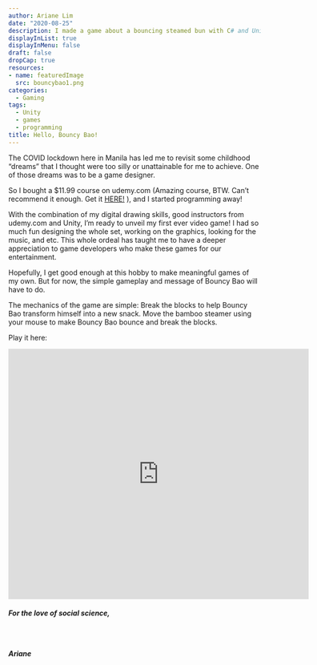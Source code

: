 ```yaml
---
author: Ariane Lim
date: "2020-08-25"
description: I made a game about a bouncing steamed bun with C# and Unity. (WARNING! This video has sound that plays automatically.)
displayInList: true
displayInMenu: false
draft: false
dropCap: true
resources:
- name: featuredImage
  src: bouncybao1.png
categories:
  - Gaming
tags:
  - Unity
  - games
  - programming
title: Hello, Bouncy Bao!
---
```


The COVID lockdown here in Manila has led me to revisit some childhood "dreams" that I thought were too silly or unattainable for me to achieve. One of those dreams was to be a game designer.

So I bought a $11.99 course on udemy.com (Amazing course, BTW. Can't recommend it enough. Get it [HERE!](https://www.udemy.com/share/101WjsAkIddllVQXo=/) ), and I started programming away! 

With the combination of my digital drawing skills, good instructors from udemy.com and Unity, I'm ready to unveil my first ever video game! I had so much fun designing the whole set, working on the graphics, looking for the music, and etc. This whole ordeal has taught me to have a deeper appreciation to game developers who make these games for our entertainment.

Hopefully, I get good enough at this hobby to make meaningful games of my own. But for now, the simple gameplay and message of Bouncy Bao will have to do.

The mechanics of the game are simple:
Break the blocks to help Bouncy Bao transform himself into a new snack. Move the bamboo steamer using your mouse to make Bouncy Bao bounce and break the blocks.

Play it here:

<iframe src="https://i.simmer.io/@ariane_lim/bouncy-bao" style="width:600px;height:500px;border:0"></iframe>

<h5> For the love of social science, <h5><br>
<h5>Ariane</h5>

